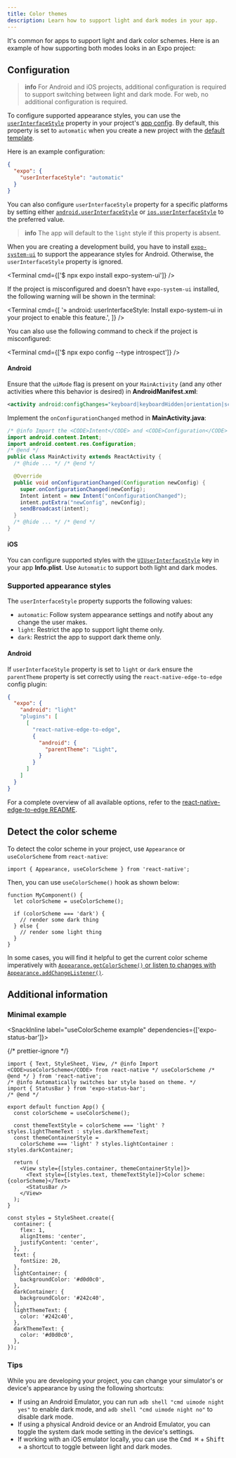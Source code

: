```yaml
---
title: Color themes
description: Learn how to support light and dark modes in your app.
---
```



It's common for apps to support light and dark color schemes. Here is an example of how supporting both modes looks in an Expo project:

<ContentSpotlight file="guides/color-schemes.mp4" />

## Configuration

> **info** For Android and iOS projects, additional configuration is required to support switching between light and dark mode. For web, no additional configuration is required.

To configure supported appearance styles, you can use the [`userInterfaceStyle`](/versions/latest/config/app/#userinterfacestyle) property in your project's [app config](/versions/latest/config/app). By default, this property is set to `automatic` when you create a new project with the [default template](/get-started/create-a-project/).

Here is an example configuration:

```json app.json
{
  "expo": {
    "userInterfaceStyle": "automatic"
  }
}
```

You can also configure `userInterfaceStyle` property for a specific platforms by setting either [`android.userInterfaceStyle`](/versions/latest/config/app/#userinterfacestyle-2) or [`ios.userInterfaceStyle`](/versions/latest/config/app/#userinterfacestyle-1) to the preferred value.

> **info** The app will default to the `light` style if this property is absent.

When you are creating a development build, you have to install [`expo-system-ui`](/versions/latest/sdk/system-ui/#installation) to support the appearance styles for Android. Otherwise, the `userInterfaceStyle` property is ignored.

<Terminal cmd={['$ npx expo install expo-system-ui']} />

If the project is misconfigured and doesn't have `expo-system-ui` installed, the following warning will be shown in the terminal:

<Terminal
  cmd={[
    '» android: userInterfaceStyle: Install expo-system-ui in your project to enable this feature.',
  ]}
/>

You can also use the following command to check if the project is misconfigured:

<Terminal cmd={['$ npx expo config --type introspect']} />

<Collapsible summary="Using bare React Native app?">

#### Android

Ensure that the `uiMode` flag is present on your `MainActivity` (and any other activities where this behavior is desired) in **AndroidManifest.xml**:

```xml
<activity android:configChanges="keyboard|keyboardHidden|orientation|screenSize|uiMode">
```

Implement the `onConfigurationChanged` method in **MainActivity.java**:

```java
/* @info Import the <CODE>Intent</CODE> and <CODE>Configuration</CODE> classes. */
import android.content.Intent;
import android.content.res.Configuration;
/* @end */
public class MainActivity extends ReactActivity {
  /* @hide ... */ /* @end */

  @Override
  public void onConfigurationChanged(Configuration newConfig) {
    super.onConfigurationChanged(newConfig);
    Intent intent = new Intent("onConfigurationChanged");
    intent.putExtra("newConfig", newConfig);
    sendBroadcast(intent);
  }
  /* @hide ... */ /* @end */
}
```

#### iOS

You can configure supported styles with the [`UIUserInterfaceStyle`](https://developer.apple.com/documentation/bundleresources/information_property_list/uiuserinterfacestyle) key in your app **Info.plist**. Use `Automatic` to support both light and dark modes.

</Collapsible>

### Supported appearance styles

The `userInterfaceStyle` property supports the following values:

- `automatic`: Follow system appearance settings and notify about any change the user makes.
- `light`: Restrict the app to support light theme only.
- `dark`: Restrict the app to support dark theme only.

<Collapsible summary="Using react-native-edge-to-edge?">

#### Android

If `userInterfaceStyle` property is set to `light` or `dark` ensure the `parentTheme` property is set correctly using the `react-native-edge-to-edge` config plugin:

```json app.json
{
  "expo": {
    "android": "light"
    "plugins": [
      [
        "react-native-edge-to-edge",
        {
          "android": {
            "parentTheme": "Light",
          }
        }
      ]
    ]
  }
}
```

For a complete overview of all available options, refer to the [react-native-edge-to-edge README](https://github.com/zoontek/react-native-edge-to-edge?tab=readme-ov-file#expo).

</Collapsible>

## Detect the color scheme

To detect the color scheme in your project, use `Appearance` or `useColorScheme` from `react-native`:

```tsx app/index.tsx
import { Appearance, useColorScheme } from 'react-native';
```

Then, you can use `useColorScheme()` hook as shown below:

```tsx app/index.tsx
function MyComponent() {
  let colorScheme = useColorScheme();

  if (colorScheme === 'dark') {
    // render some dark thing
  } else {
    // render some light thing
  }
}
```

In some cases, you will find it helpful to get the current color scheme imperatively with [`Appearance.getColorScheme()` or listen to changes with `Appearance.addChangeListener()`](https://reactnative.dev/docs/appearance).

## Additional information

### Minimal example

<SnackInline label="useColorScheme example" dependencies={['expo-status-bar']}>

{/* prettier-ignore */}
```tsx
import { Text, StyleSheet, View, /* @info Import <CODE>useColorScheme</CODE> from react-native */ useColorScheme /* @end */ } from 'react-native';
/* @info Automatically switches bar style based on theme. */
import { StatusBar } from 'expo-status-bar';
/* @end */

export default function App() {
  const colorScheme = useColorScheme();

  const themeTextStyle = colorScheme === 'light' ? styles.lightThemeText : styles.darkThemeText;
  const themeContainerStyle =
    colorScheme === 'light' ? styles.lightContainer : styles.darkContainer;

  return (
    <View style={[styles.container, themeContainerStyle]}>
      <Text style={[styles.text, themeTextStyle]}>Color scheme: {colorScheme}</Text>
      <StatusBar />
    </View>
  );
}

const styles = StyleSheet.create({
  container: {
    flex: 1,
    alignItems: 'center',
    justifyContent: 'center',
  },
  text: {
    fontSize: 20,
  },
  lightContainer: {
    backgroundColor: '#d0d0c0',
  },
  darkContainer: {
    backgroundColor: '#242c40',
  },
  lightThemeText: {
    color: '#242c40',
  },
  darkThemeText: {
    color: '#d0d0c0',
  },
});
```

</SnackInline>

### Tips

While you are developing your project, you can change your simulator's or device's appearance by using the following shortcuts:

- If using an Android Emulator, you can run `adb shell "cmd uimode night yes"` to enable dark mode, and `adb shell "cmd uimode night no"` to disable dark mode.
- If using a physical Android device or an Android Emulator, you can toggle the system dark mode setting in the device's settings.
- If working with an iOS emulator locally, you can use the <kbd>Cmd ⌘</kbd> + <kbd>Shift</kbd> + <kbd>a</kbd> shortcut to toggle between light and dark modes.
